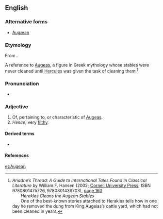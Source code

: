 ==English==

===Alternative forms===
* [[Augæan]]

===Etymology===
From {{etyl|la|en}} {{m|la|Augeas}} {{suffix||an|lang=en}}.

A reference to [[w:Augeas|Augeas]], a figure in Greek mythology whose stables were never cleaned until [[w:Hercules|Hercules]] was given the task of cleaning them.<ref name="AT">
''Ariadne’s Thread: A Guide to International Tales Found in Classical Literature'' by William F. Hansen (2002; [http://www.cornellpress.cornell.edu/cup_detail.taf?ti_id=3674 Cornell University Press]; ISBN 9780801475726, 9780801436703), [http://books.google.co.uk/books?id=ezDlXl7gP9oC&pg=PA160&dq=%22Augean+stables%22&ei=ZAtOSoPJIY6-yQTn9ezvAg page 160]<br>  ''Herakles Cleans the Augean Stables''<br>  One of the best-known stories attached to Herakles tells how in one day he removed the dung from King Augeias’s cattle yard, which had not been cleaned in years.</ref>

===Pronunciation===
* {{IPA|/ɔːˈdʒiːən/|lang=en}}

===Adjective===
{{en-adj}}

# Of, pertaining to, or characteristic of [[Augeas]].
# ''Hence,'' very [[filthy]].

====Derived terms====
* {{l|en|Augean stables}}

====References====
<references/>

[[et:Augean]]